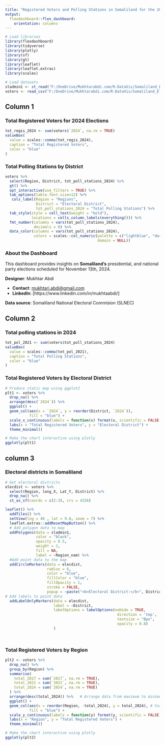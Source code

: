 ```yaml
---
title: "Registered Voters and Polling Stations in Somaliland for the 2024 Presidential and National Party Elections"
output: 
  flexdashboard::flex_dashboard:
    orientation: columns
---
```


```r
# Load libraries
library(flexdashboard)
library(tidyverse)
library(plotly) 
library(sf)
library(gt)
library(leaflet)
library(leaflet.extras)
library(scales)
```

```r
# Load datasets
sladmin1 <- st_read("F:/OneDrive/Mukhtarabdi.com/R-DataVis/Somaliland_Elections_2024_Dashboard/data/Somaliland-Admin1.shp", quiet = TRUE)
voters <- read_csv("F:/OneDrive/Mukhtarabdi.com/R-DataVis/Somaliland_Elections_2024_Dashboard/data/total-registered-voters-per-district-2017-2024.csv")
```

## Column 1

### **Total Registered Voters for 2024 Elections**

```r
tot_regis_2024 <- sum(voters$`2024`, na.rm = TRUE)
valueBox(
  value = scales::comma(tot_regis_2024),    
  caption = "Total Registered Voters",        
  color = "blue"                                
)

```


### **Total Polling Stations by District**

```r
voters %>% 
  select(Region, District, tot_poll_stations_2024) %>% 
  gt() %>% 
  opt_interactive(use_filters = TRUE) %>% 
  tab_options(table.font.size=12) %>% 
   cols_label(Region = "Regions",
              District = "Electoral District",
              tot_poll_stations_2024 = "Total Polling Stations") %>%
  tab_style(style = cell_text(weight = "bold"),
            locations = cells_column_labels(everything())) %>%
  fmt_number(columns = vars(tot_poll_stations_2024),
             decimals = 0) %>%
  data_color(columns = vars(tot_poll_stations_2024),
             colors = scales::col_numeric(palette = c("lightblue", "darkblue"),
                                          domain = NULL))
```

### **About the Dashboard** {data-height="150"}

This dashboard provides insights on **Somaliland's** presidential, and national party elections scheduled for November 13th, 2024. 

**Designer**: Mukhtar Abdi

- **Contact**: [mukhtarj.abdi@gmail.com](mailto:mukhtarj.abdi@gmail.com)
- **LinkedIn**: [https://www.linkedin.com/in/mukhtaabdi/]

**Data source**: Somaliland National Electoral Commision (SLNEC)

## Column 2

### **Total polling stations in 2024**

```r
tot_pol_2021 <- sum(voters$tot_poll_stations_2024)
valueBox(
  value = scales::comma(tot_pol_2021),
  caption = "Total Polling Stations",
  color = "blue"                                
)

```

### **Total Registered Voters by Electoral District**

```r
# Produce static map using ggplot2
plt1 <- voters %>% 
  drop_na() %>% 
  arrange(desc(`2024`)) %>% 
  ggplot() +
  geom_col(aes(x = `2024`, y = reorder(District, `2024`)), 
           fill = "blue") + 
  scale_x_continuous(labels = function(x) format(x, scientific = FALSE, big.mark = ",")) +
  labs(x = "Total Registered Voters", y = "Electoral District") +
  theme_minimal()

# Make the chart interactive using plotly
ggplotly(plt1)
```

## column 3

### **Electoral districts in Somaliland**

```r
# Get electoral districts
elecdist <- voters %>% 
  select(Region, long_X, Lat_Y, District) %>%
  drop_na() %>% 
  st_as_sf(coords = c(2:3), crs = 4326)
```


```r
leaflet() %>%
  addTiles() %>%
  setView(lng = 46 , lat = 9.8, zoom = 7) %>% 
  leaflet.extras::addResetMapButton() %>% 
  # Add polygon data to map
  addPolygons(data = sladmin1, 
              color = "black", 
              opacity = 0.5,
              weight = 2,
              fill = NA,
              label = ~Region_nam) %>% 
  #Add point data to the map
  addCircleMarkers(data = elecdist,
                   radius = 6,
                   color = "blue",
                   fillColor = "blue",
                   fillOpacity = 1,
                   stroke = FALSE,
                   popup = ~paste("<b>Electoral District:</b>", District)) %>% 
# Add labels to point data
  addLabelOnlyMarkers(data = elecdist,
                      label = ~District,
                      labelOptions = labelOptions(noHide = TRUE,
                                                   direction = 'top',
                                                   textsize = "8px",
                                                   opacity = 0.8)
                      )

  
```

### **Total Registered Voters by Region**

```r
plt2 <- voters %>%
  drop_na() %>% 
  group_by(Region) %>%
  summarise(
    total_2017 = sum(`2017`, na.rm = TRUE),
    total_2021 = sum(`2021`, na.rm = TRUE),
    total_2024 = sum(`2024`, na.rm = TRUE)
  ) %>%
  arrange(desc(total_2024)) %>%   # Arrange data from maximum to minimum for 2024
  ggplot() +
  geom_col(aes(x = reorder(Region, -total_2024), y = total_2024), # Corrected y and reordered x
           fill = "blue") +
  scale_y_continuous(labels = function(y) format(y, scientific = FALSE, big.mark = ",")) +
  labs(x = "Region", y = "Total Registered Voters") +
  theme_minimal()

# Make the chart interactive using plotly
ggplotly(plt2)


```
